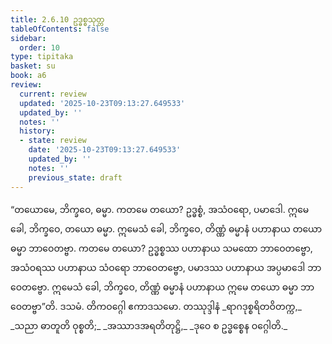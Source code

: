 ```yaml
---
title: 2.6.10 ဥဒ္ဓစ္စသုတ္တ
tableOfContents: false
sidebar:
  order: 10
type: tipitaka
basket: su
book: a6
review:
  current: review
  updated: '2025-10-23T09:13:27.649533'
  updated_by: ''
  notes: ''
  history:
  - state: review
    date: '2025-10-23T09:13:27.649533'
    updated_by: ''
    notes: ''
    previous_state: draft
---
```



<ReviewStatus review={frontmatter.review} showDetails={true} />

<HypothesisAnnotation frontmatter={frontmatter} />

<DynamicBreadcrumb />

<Division number="116" book="a6" e="ch" v="16" p="390">

<Paragraph number="760" book="a6">
“တယောမေ, ဘိက္ခဝေ, ဓမ္မာ. ကတမေ တယော? ဥဒ္ဓစ္စံ, အသံဝရော, ပမာဒေါ. ဣမေ ခေါ, ဘိက္ခဝေ, တယော ဓမ္မာ. ဣမေသံ ခေါ, ဘိက္ခဝေ, တိဏ္ဏံ ဓမ္မာနံ ပဟာနာယ တယော ဓမ္မာ ဘာဝေတဗ္ဗာ. ကတမေ တယော? ဥဒ္ဓစ္စဿ ပဟာနာယ သမထော ဘာဝေတဗ္ဗော, အသံဝရဿ ပဟာနာယ သံဝရော ဘာဝေတဗ္ဗော, ပမာဒဿ ပဟာနာယ အပ္ပမာဒေါ ဘာဝေတဗ္ဗော. ဣမေသံ ခေါ, ဘိက္ခဝေ, တိဏ္ဏံ ဓမ္မာနံ ပဟာနာယ ဣမေ တယော ဓမ္မာ ဘာဝေတဗ္ဗာ”တိ.

</Paragraph>
</Division>

<Paragraph number="761" type="center" book="a6">
ဒသမံ.



</Paragraph>

<Paragraph number="762" type="center" book="a6">
တိကဝဂ္ဂေါ ဧကာဒသမော.



</Paragraph>

<Paragraph number="763" type="center" book="a6">
တဿုဒ္ဒါနံ


</Paragraph>

<Paragraph number="764" type="verses" book="a6">
_ရာဂဒုစ္စရိတဝိတက္က,_  
_သညာ ဓာတူတိ ဝုစ္စတိ;_  
_အဿာဒအရတိတုဋ္ဌိ,_  
_ဒုဝေ စ ဥဒ္ဓစ္စေန ဝဂ္ဂေါတိ._
</Paragraph>